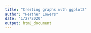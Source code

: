 ```yaml
---
title: "Creating graphs with ggplot2"
author: "Heather Lowers"
date: "1/27/2020"
output: html_document
---
```


